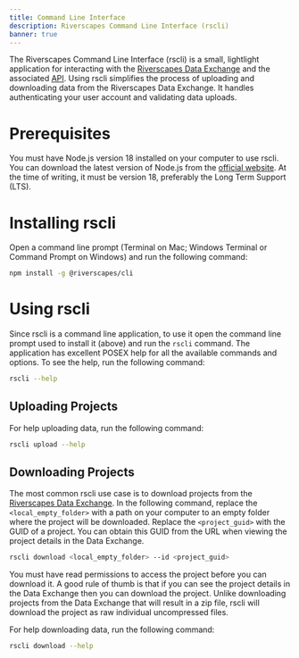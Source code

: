 ```yaml
---
title: Command Line Interface
description: Riverscapes Command Line Interface (rscli)
banner: true
---
```


The Riverscapes Command Line Interface (rscli) is a small, lightlight application for interacting with the [Riverscapes Data Exchange](https://data.riverscapes.net) and the associated [API](../). Using rscli simplifies the process of uploading and downloading data from the Riverscapes Data Exchange. It handles authenticating your user account and validating data uploads.

# Prerequisites

You must have Node.js version 18 installed on your computer to use rscli. You can download the latest version of Node.js from the [official website](https://nodejs.org/). At the time of writing, it must be version 18, preferably the Long Term Support (LTS).

# Installing rscli

Open a command line prompt (Terminal on Mac; Windows Terminal or Command Prompt on Windows) and run the following command:

```bash
npm install -g @riverscapes/cli
```

# Using rscli

Since rscli is a command line application, to use it open the command line prompt used to install it (above) and run the `rscli` command. The application has excellent POSEX help for all the available commands and options. To see the help, run the following command:

```bash
rscli --help
```

## Uploading Projects

For help uploading data, run the following command:

```bash
rscli upload --help
```

## Downloading Projects

The most common rscli use case is to download projects from the [Riverscapes Data Exchange](https://data.riverscapes.net). In the following command, replace the `<local_empty_folder>` with a path on your computer to an empty folder where the project will be downloaded. Replace the `<project_guid>` with the GUID of a project. You can obtain this GUID from the URL when viewing the project details in the Data Exchange.

```bash
rscli download <local_empty_folder> --id <project_guid>
```

You must have read permissions to access the project before you can download it. A good rule of thumb is that if you can see the project details in the Data Exchange then you can download the project. Unlike downloading projects from the Data Exchange that will result in a zip file, rscli will download the project as raw individual uncompressed files.

For help downloading data, run the following command:

```bash
rscli download --help
```
